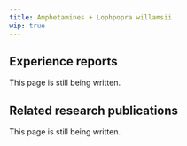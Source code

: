 ---
title: Amphetamines + Lophpopra willamsii
wip: true
---

## Experience reports

This page is still being written.

## Related research publications

This page is still being written.

